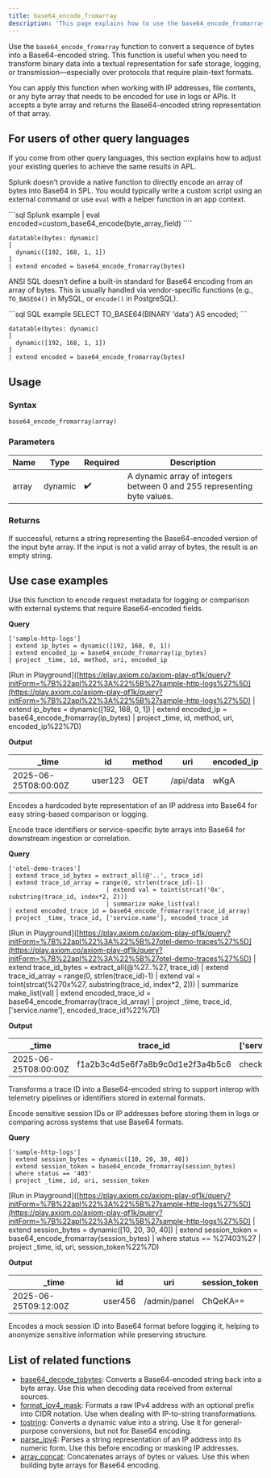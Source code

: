 ```yaml
---
title: base64_encode_fromarray
description: 'This page explains how to use the base64_encode_fromarray function in APL.'
---
```


Use the `base64_encode_fromarray` function to convert a sequence of bytes into a Base64-encoded string. This function is useful when you need to transform binary data into a textual representation for safe storage, logging, or transmission—especially over protocols that require plain-text formats.

You can apply this function when working with IP addresses, file contents, or any byte array that needs to be encoded for use in logs or APIs. It accepts a byte array and returns the Base64-encoded string representation of that array.

## For users of other query languages

If you come from other query languages, this section explains how to adjust your existing queries to achieve the same results in APL.

<AccordionGroup>
<Accordion title="Splunk SPL users">

Splunk doesn’t provide a native function to directly encode an array of bytes into Base64 in SPL. You would typically write a custom script using an external command or use `eval` with a helper function in an app context.

<CodeGroup>
```sql Splunk example
| eval encoded=custom_base64_encode(byte_array_field)
````

```kusto APL equivalent
datatable(bytes: dynamic)
[
  dynamic([192, 168, 1, 1])
]
| extend encoded = base64_encode_fromarray(bytes)
```

</CodeGroup>

</Accordion>
<Accordion title="ANSI SQL users">

ANSI SQL doesn’t define a built-in standard for Base64 encoding from an array of bytes. This is usually handled via vendor-specific functions (e.g., `TO_BASE64()` in MySQL, or `encode()` in PostgreSQL).

<CodeGroup>
```sql SQL example
SELECT TO_BASE64(BINARY 'data') AS encoded;
```

```kusto APL equivalent
datatable(bytes: dynamic)
[
  dynamic([192, 168, 1, 1])
]
| extend encoded = base64_encode_fromarray(bytes)
```

</CodeGroup>

</Accordion>
</AccordionGroup>

## Usage

### Syntax

```kusto
base64_encode_fromarray(array)
```

### Parameters

| Name  | Type    | Required | Description                                                             |
| ----- | ------- | -------- | ----------------------------------------------------------------------- |
| array | dynamic | ✔️       | A dynamic array of integers between 0 and 255 representing byte values. |

### Returns

If successful, returns a string representing the Base64-encoded version of the input byte array. If the input is not a valid array of bytes, the result is an empty string.

## Use case examples

<Tabs>
<Tab title="Log analysis">

Use this function to encode request metadata for logging or comparison with external systems that require Base64-encoded fields.

**Query**

```kusto
['sample-http-logs']
| extend ip_bytes = dynamic([192, 168, 0, 1])
| extend encoded_ip = base64_encode_fromarray(ip_bytes)
| project _time, id, method, uri, encoded_ip
```

[Run in Playground]([https://play.axiom.co/axiom-play-qf1k/query?initForm=%7B%22apl%22%3A%22%5B%27sample-http-logs%27%5D](https://play.axiom.co/axiom-play-qf1k/query?initForm=%7B%22apl%22%3A%22%5B%27sample-http-logs%27%5D) | extend ip_bytes = dynamic([192, 168, 0, 1]) | extend encoded_ip = base64_encode_fromarray(ip_bytes) | project _time, id, method, uri, encoded_ip%22%7D)

**Output**

| _time               | id      | method | uri       | encoded_ip |
| -------------------- | ------- | ------ | --------- | ----------- |
| 2025-06-25T08:00:00Z | user123 | GET    | /api/data | wKgA        |

Encodes a hardcoded byte representation of an IP address into Base64 for easy string-based comparison or logging.

</Tab>
<Tab title="OpenTelemetry traces">

Encode trace identifiers or service-specific byte arrays into Base64 for downstream ingestion or correlation.

**Query**

```kusto
['otel-demo-traces']
| extend trace_id_bytes = extract_all(@'..', trace_id)
| extend trace_id_array = range(0, strlen(trace_id)-1) 
                           | extend val = toint(strcat('0x', substring(trace_id, index*2, 2))) 
                           | summarize make_list(val)
| extend encoded_trace_id = base64_encode_fromarray(trace_id_array)
| project _time, trace_id, ['service.name'], encoded_trace_id
```

[Run in Playground]([https://play.axiom.co/axiom-play-qf1k/query?initForm=%7B%22apl%22%3A%22%5B%27otel-demo-traces%27%5D](https://play.axiom.co/axiom-play-qf1k/query?initForm=%7B%22apl%22%3A%22%5B%27otel-demo-traces%27%5D) | extend trace_id_bytes = extract_all(@%27..%27, trace_id) | extend trace_id_array = range(0, strlen(trace_id)-1) | extend val = toint(strcat(%270x%27, substring(trace_id, index*2, 2))) | summarize make_list(val) | extend encoded_trace_id = base64_encode_fromarray(trace_id_array) | project _time, trace_id, ['service.name'], encoded_trace_id%22%7D)

**Output**

| _time               | trace_id                        | ['service.name'] | encoded_trace_id       |
| -------------------- | -------------------------------- | ----------------- | ------------------------ |
| 2025-06-25T08:00:00Z | f1a2b3c4d5e6f7a8b9c0d1e2f3a4b5c6 | checkoutservice   | 8aKyxNXm96i5wNHi86S1xg== |

Transforms a trace ID into a Base64-encoded string to support interop with telemetry pipelines or identifiers stored in external formats.

</Tab>
<Tab title="Security logs">

Encode sensitive session IDs or IP addresses before storing them in logs or comparing across systems that use Base64 formats.

**Query**

```kusto
['sample-http-logs']
| extend session_bytes = dynamic([10, 20, 30, 40])
| extend session_token = base64_encode_fromarray(session_bytes)
| where status == '403'
| project _time, id, uri, session_token
```

[Run in Playground]([https://play.axiom.co/axiom-play-qf1k/query?initForm=%7B%22apl%22%3A%22%5B%27sample-http-logs%27%5D](https://play.axiom.co/axiom-play-qf1k/query?initForm=%7B%22apl%22%3A%22%5B%27sample-http-logs%27%5D) | extend session_bytes = dynamic([10, 20, 30, 40]) | extend session_token = base64_encode_fromarray(session_bytes) | where status == %27403%27 | project _time, id, uri, session_token%22%7D)

**Output**

| _time               | id      | uri          | session_token |
| -------------------- | ------- | ------------ | -------------- |
| 2025-06-25T09:12:00Z | user456 | /admin/panel | ChQeKA==       |

Encodes a mock session ID into Base64 format before logging it, helping to anonymize sensitive information while preserving structure.

</Tab>
</Tabs>

## List of related functions

* [base64_decode_tobytes](/apl/string-functions/base64_decode_tobytes): Converts a Base64-encoded string back into a byte array. Use this when decoding data received from external sources.
* [format_ipv4_mask](/apl/ip-functions/format_ipv4_mask): Formats a raw IPv4 address with an optional prefix into CIDR notation. Use when dealing with IP-to-string transformations.
* [tostring](/apl/type-functions/tostring): Converts a dynamic value into a string. Use it for general-purpose conversions, but not for Base64 encoding.
* [parse_ipv4](/apl/ip-functions/parse_ipv4): Parses a string representation of an IP address into its numeric form. Use this before encoding or masking IP addresses.
* [array_concat](/apl/array-functions/array_concat): Concatenates arrays of bytes or values. Use this when building byte arrays for Base64 encoding.
